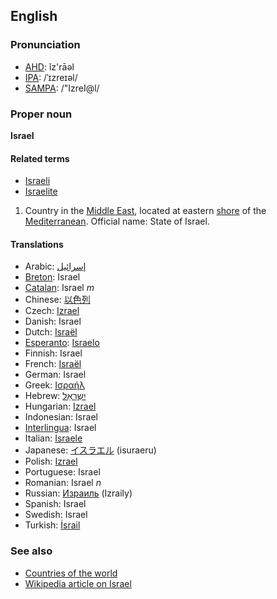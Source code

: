 ==English==
===Pronunciation===
*[[w:AHD|AHD]]: ĭz'rāəl
*[[w:IPA|IPA]]: /ˈɪzreɪəl/
*[[w:SAMPA|SAMPA]]: /"IzreI@l/

===Proper noun===
'''Israel'''

====Related terms====
*[[Israeli]]
*[[Israelite]]

# Country in the [[Middle East]], located at eastern [[shore]] of the [[Mediterranean]]. Official name: State of Israel.

====Translations====
*Arabic: [[إسرائيل]]
*[[Breton]]: Israel
*[[Catalan]]: Israel ''m''
*Chinese: [[以色列]]
*Czech: [[Izrael]]
*Danish: Israel
*Dutch: [[Israël]]
*[[Esperanto]]: [[Israelo]]
*Finnish: Israel
*French: [[Israël]]
*German: Israel
*Greek: [[Ισραήλ]]
*Hebrew: [[ישראל|יִשְרָאֵל]]
*Hungarian: [[Izrael]]
*Indonesian: Israel
*[[Interlingua]]: Israel
*Italian: [[Israele]]
*Japanese: [[イスラエル]] (isuraeru)
*Polish: [[Izrael]]
*Portuguese: Israel
*Romanian: Israel ''n''
*Russian: [[Израиль]] (Izraily)
*Spanish: Israel
*Swedish: Israel
*Turkish: [[İsrail]]

===See also===
*[[Countries of the world]]
*[[w:Israel|Wikipedia article on Israel]]